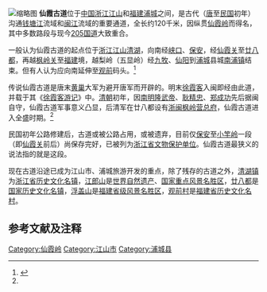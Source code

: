 {{coord|28|21|58|N|118|30|25|E|display=title|scale:100000}}
{{文物保护单位
| 级别 = 省级
| 省区市 = 浙江省
| 名称 = 仙霞古道
| 图片 = 
| 所在 = [[江山市|江山市]]
| 分类 = 
| 时代 = [[唐|唐]]至[[中華民國|民国]]
| 编号 = 
| 登录 = 1963年3月<ref>原称仙霞岭黄巢起义遗址，于1963年3月公布。2011年公布第六批浙江省文物保护单位时将仙霞古道与其合并，名称定为仙霞古道。</ref>
}}
[[File:Xianxia_Gudao_2015.03.29_16-08-21.jpg|缩略图]]
'''仙霞古道'''位于[[中国|中国]][[浙江省|浙江]][[江山市|江山]]和[[福建省|福建]][[浦城县|浦城]]之间，是古代（[[唐|唐]]至[[中華民國|民国]]初年）沟通[[钱塘江|钱塘江]]流域和[[闽江|闽江]]流域的重要通道，全长约120千米，因纵贯[[仙霞岭|仙霞岭]]而得名，其中多数路段与现今[[205国道|205国道]]大致重合。

一般认为仙霞古道的起点位于[[浙江省|浙江]][[江山市|江山]][[清湖镇|清湖]]，向南经[[峡口镇_(江山市)|峡口]]、[[保安乡_(江山市)|保安]]，经[[仙霞关|仙霞关]]至[[廿八都镇|廿八都]]，再越[[枫岭关|枫岭关]]至[[福建省|福建]]境，越梨岭（五显岭）经[[九牧镇|九牧]]、[[仙阳镇|仙阳]]到[[浦城县|浦城]]县城[[南浦街道|南浦镇]]结束。但有人认为应向南延伸至[[观前村|观前]]码头。<ref name="罗德胤">{{cite book zh |author=罗德胤 |title=仙霞古道  |publisher=上海三联书店 |date=2009年3月 |pages=161 |id=ISBN 978-7-5426-2925-8 }}</ref>

传说仙霞古道是唐末[[黄巢|黄巢]]大军为避开唐军而开辟的。明末[[徐霞客|徐霞客]]入闽即经由此道，并载于其《[[徐霞客游记|徐霞客游记]]》中。[[清朝|清朝]]初年，因[[南明|南明]][[隆武帝|隆武帝]]、[[耿精忠|耿精忠]]、[[郑成功|郑成功]]先后据闽自守，仙霞古道军事意义凸显，后清军在廿八都设有[[浙闽枫岭营总府|浙闽枫岭营总府]]，仙霞古道进入全盛时期。<ref name="罗德胤"/>

民国初年公路修建后，古道或被公路占用，或被遗弃，目前仅[[保安乡_(江山市)|保安]]至[[小竿岭|小竿岭]]一段（即[[仙霞关|仙霞关]]前后）尚保存完好，已被列为[[浙江省文物保护单位|浙江省文物保护单位]]。仙霞古道最狭义的说法指的就是这段。

现在古道沿途已成为江山市、浦城旅游开发的重点，除了残存的古道之外，[[清湖镇|清湖镇]]为[[浙江省历史文化名镇|浙江省历史文化名镇]]，[[江郎山|江郎山]]是[[世界自然遗产|世界自然遗产]]、[[国家重点风景名胜区|国家重点风景名胜区]]，[[廿八都镇|廿八都]]是[[国家历史文化名镇|国家历史文化名镇]]，[[浮盖山|浮盖山]]是[[福建省级风景名胜区|福建省级风景名胜区]]，[[观前村|观前村]]是[[福建省历史文化名村|福建省历史文化名村]]。

==参考文献及注释==
{{commonscat|Xianxia Ancient Road}}
{{reflist}}

{{衢州市境内的浙江省文物保护单位}}

{{DEFAULTSORT:X}}
[[Category:仙霞岭|Category:仙霞岭]]
[[Category:江山市|Category:江山市]]
[[Category:浦城县|Category:浦城县]]